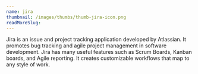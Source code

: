 ```yaml
---
name: jira
thumbnail: /images/thumbs/thumb-jira-icon.png
readMoreSlug:
---
```


Jira is an issue and project tracking application developed by Atlassian. It promotes bug tracking and agile project management in software development. Jira has many useful features such as Scrum Boards, Kanban boards, and Agile reporting. It creates customizable workflows that map to any style of work.